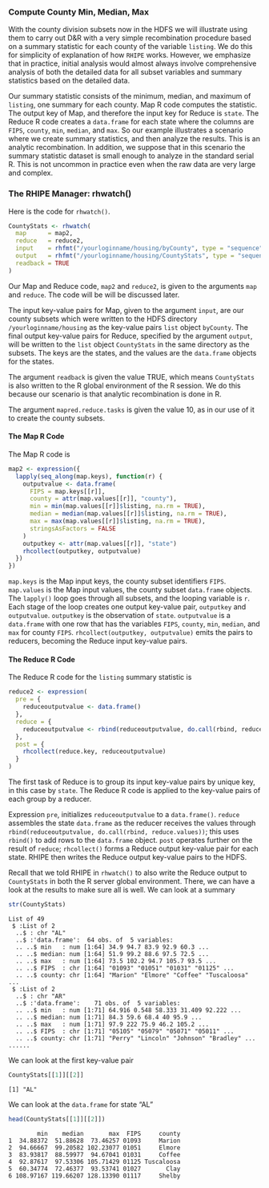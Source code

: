 ### Compute County Min, Median, Max ###

With the county division subsets now in the HDFS we will illustrate using them
to carry out D&amp;R with a very simple recombination procedure based on a
summary statistic for each county of the variable `listing`.
We do this for simplicity of explanation of how `RHIPE` works.
However, we emphasize that in practice, initial analysis would
almost always involve comprehensive analysis of both the detailed data for all
subset variables and summary statistics based on the detailed data.

Our summary statistic consists of the minimum, median, and maximum of
`listing`, one summary for each county. Map R code computes the statistic.
The output key of Map, and therefore the input key for Reduce is `state`.
The Reduce R code creates a `data.frame` for each state
where the columns are `FIPS`, `county`, `min`, `median`, and `max`.
So our example illustrates a scenario where we create summary statistics, and
then analyze the results. This is an analytic recombination. In addition, we
suppose that in this scenario the summary statistic dataset is small enough to
analyze in the standard serial R.  This is not uncommon in practice even when
the raw data are very large and complex.

### The RHIPE Manager: rhwatch() ####

Here is the code for `rhwatch()`.

```r
CountyStats <- rhwatch(
  map      = map2,
  reduce   = reduce2,
  input    = rhfmt("/yourloginname/housing/byCounty", type = "sequence"),
  output   = rhfmt("/yourloginname/housing/CountyStats", type = "sequence"),
  readback = TRUE
)
```
Our Map and Reduce code, `map2` and `reduce2`, is given to the arguments
`map` and `reduce`. The code will be will be discussed later.

The input key-value pairs for Map, given to the argument `input`,
are our county subsets which were written to the HDFS directory
`/yourloginname/housing`  as the key-value pairs `list` object `byCounty`. 
The final output key-value pairs for Reduce, specified by the argument
`output`, will be written to the `list` object `CountyStats` in the same
directory as the subsets. The keys are the states, and the values are the
`data.frame` objects for the states.

The argument `readback` is given the value TRUE, which means `CountyStats` is
also written to the R global environment of the R session. We do this because
our scenario is that analytic recombination is done in R.

The argument `mapred.reduce.tasks` is given the value 10, as in our use of it
to create the county subsets.


#### The Map R Code ####

The Map R code is
```r
map2 <- expression({
  lapply(seq_along(map.keys), function(r) {
    outputvalue <- data.frame(
      FIPS = map.keys[[r]],
      county = attr(map.values[[r]], "county"),
      min = min(map.values[[r]]$listing, na.rm = TRUE),
      median = median(map.values[[r]]$listing, na.rm = TRUE),
      max = max(map.values[[r]]$listing, na.rm = TRUE),
      stringsAsFactors = FALSE
    )
    outputkey <- attr(map.values[[r]], "state")
    rhcollect(outputkey, outputvalue)
  })
})
```

`map.keys` is the Map input keys, the county subset identifiers `FIPS`.
`map.values` is the Map input values, the county subset `data.frame`
objects. The `lapply()` loop goes through all subsets, and the looping
variable is `r`. Each stage of the loop creates one output key-value pair,
`outputkey` and `outputvalue`.
`outputkey` is the observation of `state`. `outputvalue` is a `data.frame`
with one row that has the variables `FIPS`, `county`, `min`, `median`, and
`max` for county `FIPS`. `rhcollect(outputkey, outputvalue)` emits the pairs
to reducers, becoming the Reduce input key-value pairs.

#### The Reduce R Code ####
The Reduce R code for the `listing` summary statistic is


```r
reduce2 <- expression(
  pre = {
    reduceoutputvalue <- data.frame()
  },
  reduce = {
    reduceoutputvalue <- rbind(reduceoutputvalue, do.call(rbind, reduce.values))
  },
  post = {
    rhcollect(reduce.key, reduceoutputvalue)
  }
)
```

The first task of Reduce is to group its input key-value pairs by unique key,
in this case by `state`. The Reduce R code is applied to the key-value pairs
of each group by a reducer.

Expression `pre`, initializes `reduceoutputvalue` to a
`data.frame()`. `reduce` assembles the state `data.frame` as the
reducer receives the values through `rbind(reduceoutputvalue, do.call(rbind,
reduce.values))`; this uses `rbind()` to add rows to the `data.frame` object.
`post` operates further on the result of `reduce`; `rhcollect()` forms a Reduce
output key-value pair for each state. RHIPE then writes the Reduce output
key-value pairs to the HDFS.

Recall that we told RHIPE in `rhwatch()` to also write the Reduce output
to `CountyStats` in both the R server global environment. There, we can have a
look at the results to make sure all is well. We can look at a summary

```r
str(CountyStats)
```
```
List of 49
 $ :List of 2
  ..$ : chr "AL"
  ..$ :'data.frame':  64 obs. of  5 variables:
  .. ..$ min   : num [1:64] 34.9 94.7 83.9 92.9 60.3 ...
  .. ..$ median: num [1:64] 51.9 99.2 88.6 97.5 72.5 ...
  .. ..$ max   : num [1:64] 73.5 102.2 94.7 105.7 93.5 ...
  .. ..$ FIPS  : chr [1:64] "01093" "01051" "01031" "01125" ...
  .. ..$ county: chr [1:64] "Marion" "Elmore" "Coffee" "Tuscaloosa" ...
 $ :List of 2
  ..$ : chr "AR"
  ..$ :'data.frame':	71 obs. of  5 variables:
  .. ..$ min   : num [1:71] 64.916 0.548 58.333 31.409 92.222 ...
  .. ..$ median: num [1:71] 84.3 59.6 68.4 40 95.9 ...
  .. ..$ max   : num [1:71] 97.9 222 75.9 46.2 105.2 ...
  .. ..$ FIPS  : chr [1:71] "05105" "05079" "05071" "05011" ...
  .. ..$ county: chr [1:71] "Perry" "Lincoln" "Johnson" "Bradley" ...
......
```

We can look at the first key-value pair


```r
CountyStats[[1]][[2]]
```
```
[1] "AL"
```

We can look at the `data.frame` for state "AL"

```r
head(CountyStats[[1]][[2]])
```
```
        min    median       max  FIPS     county
1  34.88372  51.88628  73.46257 01093     Marion
2  94.66667  99.20582 102.23077 01051     Elmore
3  83.93817  88.59977  94.67041 01031     Coffee
4  92.87617  97.53306 105.71429 01125 Tuscaloosa
5  60.34774  72.46377  93.53741 01027       Clay
6 108.97167 119.66207 128.13390 01117     Shelby
```

